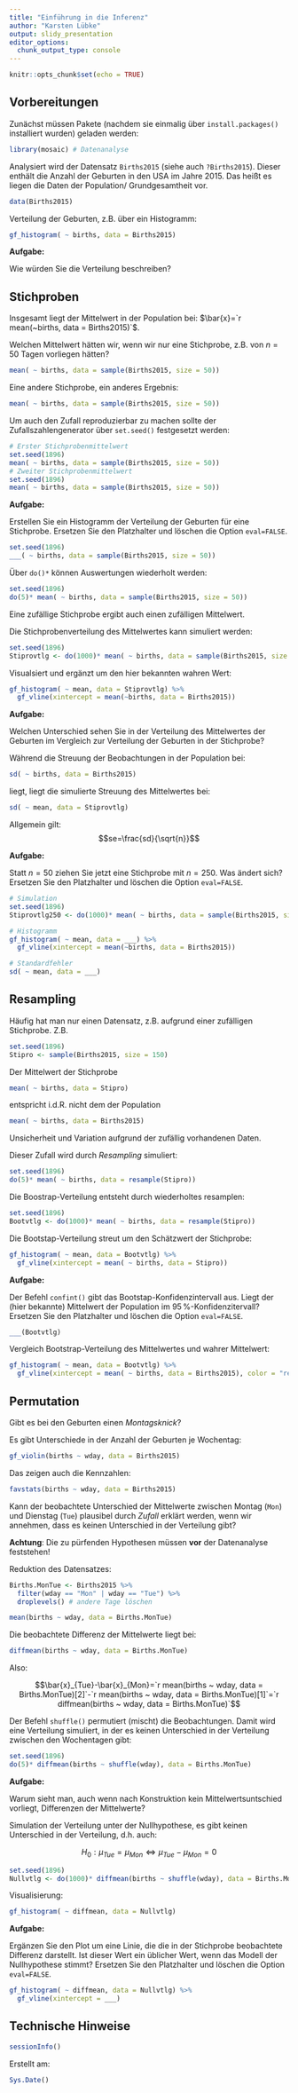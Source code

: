 ```yaml
---
title: "Einführung in die Inferenz"
author: "Karsten Lübke"
output: slidy_presentation
editor_options: 
  chunk_output_type: console
---
```


```r
knitr::opts_chunk$set(echo = TRUE)
```

<!-- Hinweis: Das Dokument wird erzeugt durch Klick auf `Knit`  -->


## Vorbereitungen

Zunächst müssen Pakete (nachdem sie einmalig über `install.packages()` installiert wurden) geladen werden:

<!-- Hinweis: Ein *Chunk* wird an die `Console` geschickt über den grünen Pfeil rechts oben: "Run Current Chunk" -->

```r
library(mosaic) # Datenanalyse
```

Analysiert wird der Datensatz `Births2015` (siehe auch `?Births2015`). Dieser enthält die Anzahl der Geburten in den USA im Jahre 2015. Das heißt es liegen die Daten der Population/ Grundgesamtheit vor.

```r
data(Births2015)
```


Verteilung der Geburten, z.B. über ein Histogramm:


```r
gf_histogram( ~ births, data = Births2015)
```


**Aufgabe:** 

Wie würden Sie die Verteilung beschreiben?



## Stichproben

Insgesamt liegt der Mittelwert in der Population bei: $\bar{x}=`r mean(~births, data = Births2015)`$.

Welchen Mittelwert hätten wir, wenn wir nur eine Stichprobe, z.B. von $n=50$ Tagen vorliegen hätten?

```r
mean( ~ births, data = sample(Births2015, size = 50))
```

Eine andere Stichprobe, ein anderes Ergebnis:

```r
mean( ~ births, data = sample(Births2015, size = 50))
```

Um auch den Zufall reproduzierbar zu machen sollte der Zufallszahlengenerator über `set.seed()` festgesetzt werden:

```r
# Erster Stichprobenmittelwert
set.seed(1896)
mean( ~ births, data = sample(Births2015, size = 50))
# Zweiter Stichprobenmittelwert
set.seed(1896)
mean( ~ births, data = sample(Births2015, size = 50))
```

**Aufgabe:**

Erstellen Sie ein Histogramm der Verteilung der Geburten für eine Stichprobe. Ersetzen Sie den Platzhalter und löschen die Option `eval=FALSE`.
 
```r
set.seed(1896)
___( ~ births, data = sample(Births2015, size = 50))
```

Über `do()*` können Auswertungen wiederholt werden:

```r
set.seed(1896)
do(5)* mean( ~ births, data = sample(Births2015, size = 50))
```

Eine zufällige Stichprobe ergibt auch einen zufälligen Mittelwert.

Die Stichprobenverteilung des Mittelwertes kann simuliert werden:

```r
set.seed(1896)
Stiprovtlg <- do(1000)* mean( ~ births, data = sample(Births2015, size = 50))
```

Visualsiert und ergänzt um den hier bekannten wahren Wert:

```r
gf_histogram( ~ mean, data = Stiprovtlg) %>%
  gf_vline(xintercept = mean(~births, data = Births2015))
```

**Aufgabe:**

Welchen Unterschied sehen Sie in der Verteilung des Mittelwertes der Geburten im Vergleich zur Verteilung der Geburten in der Stichprobe?

Während die Streuung der Beobachtungen in der Population bei:

```r
sd( ~ births, data = Births2015)
```

liegt, liegt die simulierte Streuung des Mittelwertes bei:

```r
sd( ~ mean, data = Stiprovtlg)
```

Allgemein gilt: $$se=\frac{sd}{\sqrt{n}}$$

**Aufgabe:**

Statt $n=50$ ziehen Sie jetzt eine Stichprobe mit $n=250$. Was ändert sich? Ersetzen Sie den Platzhalter und löschen die Option `eval=FALSE`.

```r
# Simulation
set.seed(1896)
Stiprovtlg250 <- do(1000)* mean( ~ births, data = sample(Births2015, size = ___))

# Histogramm
gf_histogram( ~ mean, data = ___) %>%
  gf_vline(xintercept = mean(~births, data = Births2015))

# Standardfehler
sd( ~ mean, data = ___)
```

## Resampling

Häufig hat man nur einen Datensatz, z.B. aufgrund einer zufälligen Stichprobe. Z.B.

```r
set.seed(1896)
Stipro <- sample(Births2015, size = 150)
```

Der Mittelwert der Stichprobe

```r
mean( ~ births, data = Stipro)
```

entspricht i.d.R. nicht dem der Population

```r
mean( ~ births, data = Births2015)
```

Unsicherheit und Variation aufgrund der zufällig vorhandenen Daten.

Dieser Zufall wird durch *Resampling* simuliert:

```r
set.seed(1896)
do(5)* mean( ~ births, data = resample(Stipro))
```

Die Boostrap-Verteilung entsteht durch wiederholtes resamplen:

```r
set.seed(1896)
Bootvtlg <- do(1000)* mean( ~ births, data = resample(Stipro))
```

Die Bootstap-Verteilung streut um den Schätzwert der Stichprobe:

```r
gf_histogram( ~ mean, data = Bootvtlg) %>%
  gf_vline(xintercept = mean( ~ births, data = Stipro))
```

**Aufgabe:** 

Der Befehl `confint()` gibt das Bootstap-Konfidenzintervall aus. Liegt der (hier bekannte) Mittelwert der Population im $95\,\%$-Konfidenzitervall? Ersetzen Sie den Platzhalter und löschen die Option `eval=FALSE`.

```r
___(Bootvtlg)
```

Vergleich Bootstrap-Verteilung des Mittelwertes und wahrer Mittelwert:

```r
gf_histogram( ~ mean, data = Bootvtlg) %>%
  gf_vline(xintercept = mean( ~ births, data = Births2015), color = "red")
```


## Permutation

Gibt es bei den Geburten einen *Montagsknick*?

Es gibt Unterschiede in der Anzahl der Geburten je Wochentag:

```r
gf_violin(births ~ wday, data = Births2015)
```

Das zeigen auch die Kennzahlen:

```r
favstats(births ~ wday, data = Births2015)
```
 
Kann der beobachtete Unterschied der Mittelwerte zwischen Montag (`Mon`) und Dienstag (`Tue`) plausibel durch *Zufall* erklärt werden, wenn wir annehmen, dass es keinen Unterschied in der Verteilung gibt?

**Achtung**: Die zu pürfenden Hypothesen müssen **vor** der Datenanalyse feststehen!
 
Reduktion des Datensatzes:

```r
Births.MonTue <- Births2015 %>%
  filter(wday == "Mon" | wday == "Tue") %>%
  droplevels() # andere Tage löschen

mean(births ~ wday, data = Births.MonTue)
```

Die beobachtete Differenz der Mittelwerte liegt bei:

```r
diffmean(births ~ wday, data = Births.MonTue)
```

Also:

$$\bar{x}_{Tue}-\bar{x}_{Mon}=`r mean(births ~ wday, data = Births.MonTue)[2]`-`r mean(births ~ wday, data = Births.MonTue)[1]`=`r diffmean(births ~ wday, data = Births.MonTue)`$$

Der Befehl `shuffle()` permutiert (mischt) die Beobachtungen. Damit wird eine Verteilung simuliert, in der es keinen Unterschied in der Verteilung zwischen den Wochentagen gibt:

```r
set.seed(1896)
do(5)* diffmean(births ~ shuffle(wday), data = Births.MonTue)
```

**Aufgabe:**

Warum sieht man, auch wenn nach Konstruktion kein Mittelwertsuntschied vorliegt, Differenzen der Mittelwerte?

Simulation der Verteilung unter der Nullhypothese, es gibt keinen Unterschied in der Verteilung, d.h. auch:

$$H_0: \mu_{Tue}=\mu_{Mon} \Leftrightarrow \mu_{Tue}-\mu_{Mon}=0$$

```r
set.seed(1896)
Nullvtlg <- do(1000)* diffmean(births ~ shuffle(wday), data = Births.MonTue)
```

Visualisierung:

```r
gf_histogram( ~ diffmean, data = Nullvtlg)
```

**Aufgabe:**

Ergänzen Sie den Plot um eine Linie, die die in der Stichprobe beobachtete Differenz darstellt. Ist dieser Wert ein üblicher Wert, wenn das Modell der Nullhypothese stimmt?  Ersetzen Sie den Platzhalter und löschen die Option `eval=FALSE`.

```r
gf_histogram( ~ diffmean, data = Nullvtlg) %>%
  gf_vline(xintercept = ___)
```

## Technische Hinweise

```r
sessionInfo()
```

Erstellt am:

```r
Sys.Date()
```




